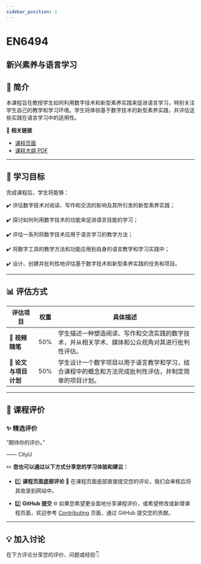 ```yaml
---
sidebar_position: 1
---
```


# EN6494
## 新兴素养与语言学习

## **📘 简介**
本课程旨在教授学生如何利用数字技术和新型素养实践来促进语言学习，特别关注学生自己的教学和学习环境。学生将体验基于数字技术的新型素养实践，并评估这些实践在语言学习中的适用性。

🔗 **相关链接**
- [课程页面](https://www.cityu.edu.hk/catalogue/pg/202425/course/EN6494.htm)
- [课程大纲 PDF](https://www.cityu.edu.hk/catalogue/pg/202425/course/EN6494.pdf)

---

## **🎯 学习目标**

完成课程后，学生将能够：

✔️ 评估数字技术对阅读、写作和交流的影响及其所引发的新型素养实践；

✔️ 探讨如何利用数字技术的功能来促进语言技能的学习；

✔️ 评估一系列将数字技术应用于语言学习的教学方法；

✔️ 将数字工具的教学方法和功能应用到自身的语言教学和学习实践中；

✔️ 设计、创建并批判性地评估基于数字技术和新型素养实践的任务和项目。

---

## **📊 评估方式**

| **评估项目**               | **权重** | **具体描述**                                                                                   |
|---------------------------|---------|-----------------------------------------------------------------------------------------------|
| **🎥 视频随笔**             | 50%     | 学生描述一种塑造阅读、写作和交流实践的数字技术，并从相关学术、媒体和公众视角对其进行批判性评估。                                  |
| **📑 论文与项目计划**         | 50%     | 学生设计一个数字项目以用于语言教学和学习，结合课程中的概念和方法完成批判性评估，并制定简单的项目计划。                          |

---

## **💬 课程评价**

### ✨ **精选评价**
<div className={commentStyles.commentBox}>
    <p className={commentStyles.commentText}>
        “期待你的评价。”
    </p>
    <p className={commentStyles.commentAuthor}>—— CityU</p>
</div>

✏️ **您也可以通过以下方式分享您的学习体验和建议：**

- 1️⃣ **课程页面底部评论**
💬 在课程页面底部直接提交您的评论，我们会审核后将其收录到网站中。

- 2️⃣ **GitHub 提交**
🌐 如果您希望更全面地分享课程评价，或希望修改或新增课程页面，欢迎参考 [Contributing](https://penjc.github.io/cityU-navigator/contributing) 页面，通过 GitHub 提交您的贡献。

---

## **💡 加入讨论**

在下方评论分享您的评价、问题或经验👇
<Utterances />

